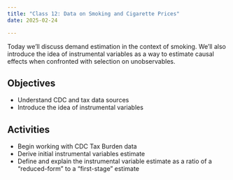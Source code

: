 ```yaml
---
title: "Class 12: Data on Smoking and Cigarette Prices"
date: 2025-02-24

---
```


Today we'll discuss demand estimation in the context of smoking. We'll also introduce the idea of instrumental variables as a way to estimate causal effects when confronted with selection on unobservables.

## Objectives
- Understand CDC and tax data sources
- Introduce the idea of instrumental variables

## Activities 
- Begin working with CDC Tax Burden data
- Derive initial instrumental variables estimate
- Define and explain the instrumental variable estimate as a ratio of a "reduced-form" to a "first-stage" estimate
